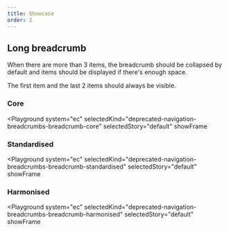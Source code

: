 ```yaml
---
title: Showcase
order: 2
---
```



## Long breadcrumb

When there are more than 3 items, the breadcrumb should be collapsed by default and items should be displayed if there's enough space.

The first item and the last 2 items should always be visible.

### Core

<Playground
  system="ec"
  selectedKind="deprecated-navigation-breadcrumbs-breadcrumb-core"
  selectedStory="default"
  showFrame
>
  <Html markup={breadcrumbLongCore} />
</Playground>

### Standardised

<Playground
  system="ec"
  selectedKind="deprecated-navigation-breadcrumbs-breadcrumb-standardised"
  selectedStory="default"
  showFrame
>
  <Html markup={breadcrumbLongStandardised} />
</Playground>

### Harmonised

<Playground
  system="ec"
  selectedKind="deprecated-navigation-breadcrumbs-breadcrumb-harmonised"
  selectedStory="default"
  showFrame
>
  <Html markup={breadcrumbLongHarmonised} />
</Playground>
